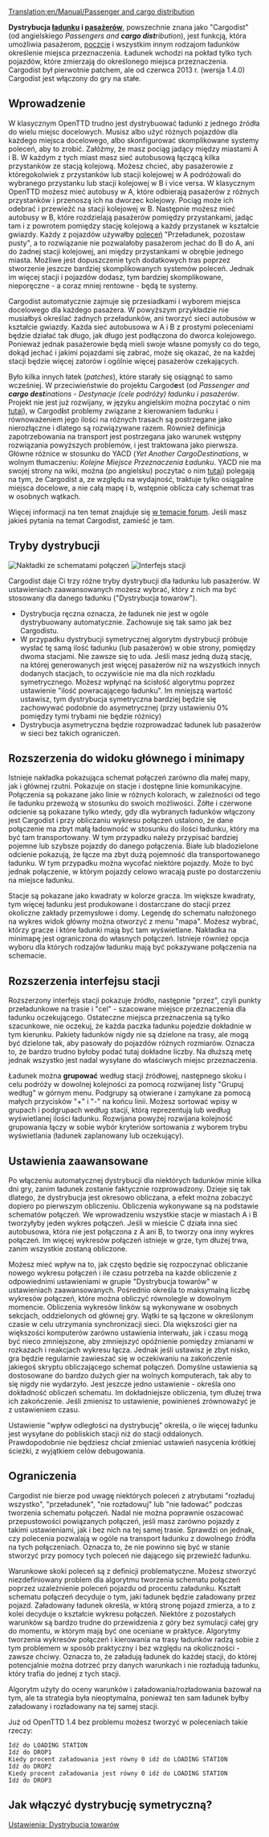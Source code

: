 [[Translation:en/Manual/Passenger and cargo distribution]]

'''Dystrybucja [[pl/Manual/Ładunek|ładunku]] i [[pl/Manual/Base Set/Cargos/Pasażerowie|pasażerów]]''', powszechnie znana jako "Cargodist" (od angielskiego ''Passengers and '''cargo dist'''ribution''), jest funkcją, która umożliwia pasażerom, [[pl/Manual/Base Set/Cargos/Poczta|poczcie]] i wszystkim innym rodzajom ładunków określenie miejsca przeznaczenia. Ładunek wchodzi na pokład tylko tych pojazdów, które zmierzają do określonego miejsca przeznaczenia. Cargodist był pierwotnie patchem, ale od czerwca 2013 r. (wersja 1.4.0) Cargodist jest włączony do gry na stałe.

==Wprowadzenie==

W klasycznym OpenTTD trudno jest dystrybuować ładunki z jednego źródła do wielu miejsc docelowych. Musisz albo użyć różnych pojazdów dla każdego miejsca docelowego, albo skonfigurować skomplikowane systemy poleceń, aby to zrobić. Załóżmy, że masz pociąg jadący między miastami A i B. W każdym z tych miast masz sieć autobusową łączącą kilka przystanków ze stacją kolejową. Możesz chcieć, aby pasażerowie z któregokolwiek z przystanków lub stacji kolejowej w A podróżowali do wybranego przystanku lub stacji kolejowej w B i vice versa. W klasycznym OpenTTD możesz mieć autobusy w A, które odbierają pasażerów z różnych przystanków i przenoszą ich na dworzec kolejowy. Pociąg może ich odebrać i przewieźć na stacji kolejowej w B. Następnie możesz mieć autobusy w B, które rozdzielają pasażerów pomiędzy przystankami, jadąc tam i z powrotem pomiędzy stację kolejową a każdy przystanek w kształcie gwiazdy. Każdy z pojazdów używałby [[pl/Manual/Polecenia|poleceń]] "Przeładunek, pozostaw pusty", a to rozwiązanie nie pozwalałoby pasażerom jechać do B do A, ani do żadnej stacji kolejowej, ani między przystankami w obrębie jednego miasta. Możliwe jest dopuszczenie tych dodatkowych tras poprzez stworzenie jeszcze bardziej skomplikowanych systemów poleceń. Jednak im więcej stacji i pojazdów dodasz, tym bardziej skomplikowane, nieporęczne - a coraz mniej rentowne -  będą te systemy.

Cargodist automatycznie zajmuje się przesiadkami i wyborem miejsca docelowego dla każdego pasażera. W powyższym przykładzie nie musiałbyś określać żadnych przeładunków, ani tworzyć sieci autobusów w kształcie gwiazdy. Każda sieć autobusowa w A i B z prostymi poleceniami będzie działać tak długo, jak długo jest podłączona do dworca kolejowego. Ponieważ jednak pasażerowie będą mieli swoje własne pomysły co do tego, dokąd jechać i jakimi pojazdami się zabrać, może się okazać, że na każdej stacji będzie więcej zatorów i ogólnie więcej pasażerów czekających.

Było kilka innych łatek (''patches''), które starały się osiągnąć to samo wcześniej. W przeciwieństwie do projektu Cargod'''e'''st (od ''Passenger and '''cargo dest'''inations'' - ''Destynacje (cele podróży) ładunku i pasażerów''. Projekt nie jest już rozwijany, w języku angielskim można poczytać o nim [[en/Community/Patches/Passenger and cargo destinations|tutaj]]), w Cargod'''i'''st problemy związane z kierowaniem ładunku i równoważeniem jego ilości na różnych trasach są postrzegane jako nierozłączne i dlatego są rozwiązywane razem. Również definicja zapotrzebowania na transport jest postrzegana jako warunek wstępny rozwiązania powyższych problemów, i jest traktowana jako pierwsza. Główne różnice w stosunku do YACD (''Yet Another CargoDestinations'', w wolnym tłumaczeniu: ''Kolejne Miejsce Przeznaczenia Ładunku''. YACD nie ma swojej strony na wiki, można (po angielsku) poczytać o nim [https://www.tt-forums.net/viewtopic.php?f=33&t=54253 tutaj]) polegają na tym, że Cargodist a, ze względu na wydajność, traktuje tylko osiągalne miejsca docelowe, a nie całą mapę i b, wstępnie oblicza cały schemat tras w osobnych wątkach.

Więcej informacji na ten temat znajduje się [http://www.tt-forums.net/viewtopic.php?f=33&t=41992&start=0 w temacie forum]. Jeśli masz jakieś pytania na temat Cargodist, zamieść je tam.


==Tryby dystrybucji==
[[File:en/cargodist-schematy.png|frame|Nakładki ze schematami połączeń]]
[[File:en/cargodist-stacja.png|frame|Interfejs stacji]]

Cargodist daje Ci trzy różne tryby dystrybucji dla ładunku lub pasażerów. W ustawieniach zaawansowanych możesz wybrać, który z nich ma być stosowany dla danego ładunku ("Dystrybucja towarów").

* Dystrybucja ręczna oznacza, że ładunek nie jest w ogóle dystrybuowany automatycznie. Zachowuje się tak samo jak bez Cargodistu.
* W przypadku dystrybucji symetrycznej algorytm dystrybucji próbuje wysłać tę samą ilość ładunku (lub pasażerów) w obie strony, pomiędzy dwoma stacjami. Nie zawsze się to uda. Jeśli masz jedną dużą stację, na której generowanych jest więcej pasażerów niż na wszystkich innych dodanych stacjach, to oczywiście nie ma dla nich rozkładu symetrycznego. Możesz wpłynąć na ścisłość algorytmu poprzez ustawienie "ilość powracającego ładunku". Im mniejszą wartość ustawisz, tym dystrybucja symetryczna bardziej będzie się zachowywać podobnie do asymetrycznej (przy ustawieniu 0% pomiędzy tymi trybami nie będzie różnicy)
* Dystrybucja asymetryczna będzie rozprowadzać ładunek lub pasażerów w sieci bez takich ograniczeń. 

==Rozszerzenia do widoku głównego i minimapy==

Istnieje nakładka pokazująca schemat połączeń zarówno dla małej mapy, jak i głównej rzutni. Pokazuje on stacje i dostępne linie komunikacyjne. Połączenia są pokazane jako linie w różnych kolorach, w zależności od tego ile ładunku przewożą w stosunku do swoich możliwości. Żółte i czerwone odcienie są pokazane tylko wtedy, gdy dla wybranych ładunków włączony jest Cargodist i przy obliczaniu wykresu połączeń ustalono, że dane połączenie ma zbyt małą ładowność w stosunku do ilości ładunku, który ma być tam transportowany. W tym przypadku należy przypisać bardziej pojemne lub szybsze pojazdy do danego połączenia. Białe lub bladozielone odcienie pokazują, że łącze ma zbyt dużą pojemność dla transportowanego ładunku. W tym przypadku można wycofać niektóre pojazdy. Może to być jednak połączenie, w którym pojazdy celowo wracają puste po dostarczeniu na miejsce ładunku.

Stacje są pokazane jako kwadraty w kolorze gracza. Im większe kwadraty, tym więcej ładunku jest produkowane i dostarczane do stacji przez okoliczne zakłady przemysłowe i domy. Legendę do schematu nałożonego na wykres widok główny można otworzyć z menu "mapa". Możesz wybrać, którzy gracze i które ładunki mają być tam wyświetlane. Nakładka na minimapę jest ograniczona do własnych połączeń. Istnieje również opcja wyboru dla których rodzajów ładunku mają być pokazywane połączenia na schemacie.

==Rozszerzenia interfejsu stacji==

Rozszerzony interfejs stacji pokazuje źródło, następnie "przez", czyli punkty przeładunkowe na trasie i "cel" - szacowane miejsce przeznaczenia dla ładunku oczekującego. Ostateczne miejsca przeznaczenia są tylko szacunkowe, nie oczekuj, że każda paczka ładunku pojedzie dokładnie w tym kierunku. Pakiety ładunków nigdy nie są dzielone na trasy, ale mogą być dzielone tak, aby pasowały do pojazdów różnych rozmiarów. Oznacza to, że bardzo trudno byłoby podać tutaj dokładne liczby. Na dłuższą metę jednak wszystko jest nadal wysyłane do właściwych miejsc przeznaczenia.

Ładunek można '''grupować''' według stacji źródłowej, następnego skoku i celu podróży w dowolnej kolejności za pomocą rozwijanej listy "Grupuj według" w górnym menu. Podgrupy są otwierane i zamykane za pomocą małych przycisków "+" i "-" na końcu linii. Możesz sortować wpisy w grupach i podgrupach według stacji, którą reprezentują lub według wyświetlanej ilości ładunku. Rozwijana powyżej rozwijana kolejność grupowania łączy w sobie wybór kryteriów sortowania z wyborem trybu wyświetlania (ładunek zaplanowany lub oczekujący).

==Ustawienia zaawansowane==
Po włączeniu automatycznej dystrybucji dla niektórych ładunków minie kilka dni gry, zanim ładunek zostanie faktycznie rozprowadzony. Dzieje się tak dlatego, że dystrybucja jest okresowo obliczana, a efekt można zobaczyć dopiero po pierwszym obliczeniu. Obliczenia wykonywane są na podstawie schematów połączeń. We wprowadzeniu wszystkie stacje w miastach A i B tworzyłyby jeden wykres połączeń. Jeśli w mieście C działa inna sieć autobusowa, która nie jest połączona z A ani B, to tworzy ona inny wykres połączeń. Im więcej wykresów połączeń istnieje w grze, tym dłużej trwa, zanim wszystkie zostaną obliczone.

Możesz mieć wpływ na to, jak często będzie się rozpoczynać obliczanie nowego wykresu połączeń i ile czasu potrzeba na każde obliczenie z odpowiednimi ustawieniami w grupie "Dystrybucja towarów" w ustawieniach zaawansowanych. Pośrednio określa to maksymalną liczbę wykresów połączeń, które można obliczyć równolegle w dowolnym momencie. Obliczenia wykresów linków są wykonywane w osobnych sekcjach, oddzielonych od głównej gry. Wątki te są łączone w określonym czasie w celu utrzymania synchronizacji sieci. Dla większości gier na większości komputerów zarówno ustawienia interwału, jak i czasu mogą być nieco zmniejszone, aby zmniejszyć opóźnienie pomiędzy zmianami w rozkazach i reakcjach wykresu łącza. Jednak jeśli ustawisz je zbyt nisko, gra będzie regularnie zawieszać się w oczekiwaniu na zakończenie jakiegoś skryptu obliczającego schemat połączeń. Domyślne ustawienia są dostosowane do bardzo dużych gier na wolnych komputerach, tak aby to się nigdy nie wydarzyło. Jest jeszcze jedno ustawienie - określa ono dokładność obliczeń schematu. Im dokładniejsze obliczenia, tym dłużej trwa ich zakończenie. Jeśli zmienisz to ustawienie, powinieneś zrównoważyć je z ustawieniem czasu.

Ustawienie "wpływ odległości na dystrybucję" określa, o ile więcej ładunku jest wysyłane do pobliskich stacji niż do stacji oddalonych. Prawdopodobnie nie będziesz chciał zmieniać ustawień nasycenia krótkiej ścieżki, z wyjątkiem celów debugowania. 

==Ograniczenia==

Cargodist nie bierze pod uwagę niektórych poleceń z atrybutami "rozładuj wszystko", "przeładunek", "nie rozładowuj" lub "nie ładować" podczas tworzenia schematu połączeń. Nadal nie można poprawnie oszacować przepustowości powiązanych połączeń, jeśli masz zarówno pojazdy z takimi ustawieniami, jak i bez nich na tej samej trasie. Sprawdzi on jednak, czy polecenia pozwalają w ogóle na transport ładunku z dowolnego źródła na tych połączeniach. Oznacza to, że nie powinno się być w stanie stworzyć przy pomocy tych poleceń nie dającego się przewieźć ładunku.

Warunkowe skoki poleceń są z definicji problematyczne. Możesz stworzyć niezdefiniowany problem dla algorytmu tworzenia schematu połączeń poprzez uzależnienie poleceń pojazdu od procentu załadunku. Kształt schematu połączeń decyduje o tym, jaki ładunek będzie załadowany przez pojazd. Załadowany ładunek określa, w którą stronę pojazd zmierza, a to z kolei decyduje o kształcie wykresu połączeń. Niektóre z pozostałych warunków są bardzo trudne do przewidzenia z góry bez symulacji całej gry do momentu, w którym mają być one oceniane w praktyce. Algorytmy tworzenia wykresów połączeń i kierowania na trasy ładunków radzą sobie z tym problemem w sposób praktyczny i bez względu na okoliczności - zawsze chciwy. Oznacza to, że załadują ładunek do każdej stacji, do której potencjalnie można dotrzeć przy danych warunkach i nie rozładują ładunku, który trafia do jednej z tych stacji.

Algorytm użyty do oceny warunków i załadowania/rozładowania bazował na tym, ale ta strategia była nieoptymalna, ponieważ ten sam ładunek byłby załadowany i rozładowany na tej samej stacji.

Już od OpenTTD 1.4 bez problemu możesz tworzyć w poleceniach takie rzeczy:

 Idź do LOADING STATION
 Idź do DROP1
 Kiedy procent załadowania jest równy 0 idź do LOADING STATION
 Idź do DROP2
 Kiedy procent załadowania jest równy 0 idź do LOADING STATION
 Idź do DROP3

==Jak włączyć dystrybucję symetryczną?==
[[pl/Ustawienia/Środowisko#Dystrybucja towarów|Ustawienia: Dystrybucja towarów]]